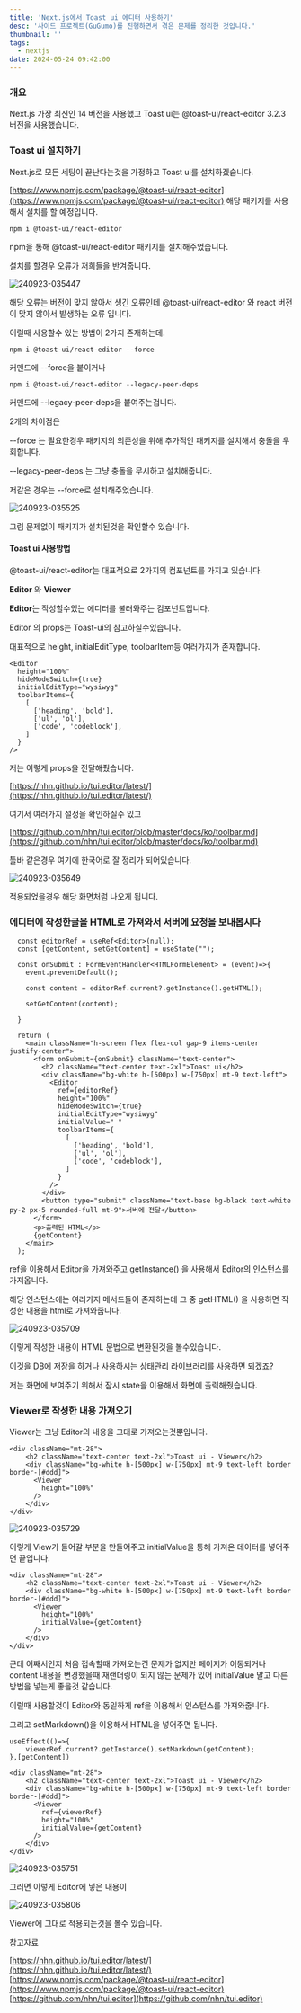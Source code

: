```yaml
---
title: 'Next.js에서 Toast ui 에디터 사용하기'
desc: '사이드 프로젝트(GuGumo)를 진행하면서 겪은 문제를 정리한 것입니다.'
thumbnail: ''
tags:
  - nextjs
date: 2024-05-24 09:42:00
---
```


### 개요

Next.js 가장 최신인 14 버전을 사용했고 Toast ui는 @toast-ui/react-editor 3.2.3 버전을 사용했습니다.

### Toast ui 설치하기

Next.js로 모든 세팅이 끝난다는것을 가정하고 Toast ui를 설치하겠습니다.

[https://www.npmjs.com/package/@toast-ui/react-editor](https://www.npmjs.com/package/@toast-ui/react-editor)
해당 패키지를 사용해서 설치를 할 예정입니다.

`npm i @toast-ui/react-editor`

npm을 통해 @toast-ui/react-editor 패키지를 설치해주었습니다.

설치를 할경우 오류가 저희들을 반겨줍니다.

![240923-035447](/posts/next-toast-ui/240923-035447.png)

해당 오류는 버전이 맞지 않아서 생긴 오류인데 @toast-ui/react-editor 와 react 버전이 맞지 않아서 발생하는 오류 입니다.

이럴때 사용할수 있는 방법이 2가지 존재하는데.

`npm i @toast-ui/react-editor --force`

커맨드에 --force을 붙이거나

`npm i @toast-ui/react-editor --legacy-peer-deps`

커맨드에 --legacy-peer-deps을 붙여주는겁니다.

2개의 차이점은

\--force 는 필요한경우 패키지의 의존성을 위해 추가적인 패키지를 설치해서 충돌을 우회합니다.

\--legacy-peer-deps 는 그냥 충돌을 무시하고 설치해줍니다.

저같은 경우는 --force로 설치해주었습니다.

![240923-035525](/posts/next-toast-ui/240923-035525.png)

그럼 문제없이 패키지가 설치된것을 확인할수 있습니다.

#### Toast ui 사용방법

@toast-ui/react-editor는 대표적으로 2가지의 컴포넌트를 가지고 있습니다.

**Editor** 와 **Viewer**

**Editor**는 작성할수있는 에디터를 불러와주는 컴포넌트입니다.

Editor 의 props는 Toast-ui의 참고하실수있습니다.

대표적으로 height, initialEditType, toolbarItem등 여러가지가 존재합니다.

```tsx
<Editor
  height="100%"
  hideModeSwitch={true}
  initialEditType="wysiwyg"
  toolbarItems={
    [
      ['heading', 'bold'],
      ['ul', 'ol'],
      ['code', 'codeblock'],
    ]
  }
/>
```

저는 이렇게 props을 전달해줬습니다.

[https://nhn.github.io/tui.editor/latest/](https://nhn.github.io/tui.editor/latest/)

여기서 여러가지 설정을 확인하실수 있고

[https://github.com/nhn/tui.editor/blob/master/docs/ko/toolbar.md](https://github.com/nhn/tui.editor/blob/master/docs/ko/toolbar.md)

툴바 같은경우 여기에 한국어로 잘 정리가 되어있습니다.

![240923-035649](/posts/next-toast-ui/240923-035649.png)

적용되었을경우 해당 화면처럼 나오게 됩니다.

### 에디터에 작성한글을 HTML로 가져와서 서버에 요청을 보내봅시다

```tsx
  const editorRef = useRef<Editor>(null);
  const [getContent, setGetContent] = useState("");

  const onSubmit : FormEventHandler<HTMLFormElement> = (event)=>{
    event.preventDefault();

    const content = editorRef.current?.getInstance().getHTML();

    setGetContent(content);

  }

  return (
    <main className="h-screen flex flex-col gap-9 items-center justify-center">
      <form onSubmit={onSubmit} className="text-center">
        <h2 className="text-center text-2xl">Toast ui</h2>
        <div className="bg-white h-[500px] w-[750px] mt-9 text-left">
          <Editor
            ref={editorRef}
            height="100%"
            hideModeSwitch={true}
            initialEditType="wysiwyg"
            initialValue=" "
            toolbarItems={
              [
                ['heading', 'bold'],
                ['ul', 'ol'],
                ['code', 'codeblock'],
              ]
            }
          />
        </div>
        <button type="submit" className="text-base bg-black text-white py-2 px-5 rounded-full mt-9">서버에 전달</button>
      </form>
      <p>출력된 HTML</p>
      {getContent}
    </main>
  );
```

ref을 이용해서 Editor을 가져와주고 getInstance() 을 사용해서 Editor의 인스턴스를 가져옵니다.

해당 인스턴스에는 여러가지 메서드들이 존재하는데 그 중 getHTML() 을 사용하면 작성한 내용을 html로 가져와줍니다.

![240923-035709](/posts/next-toast-ui/240923-035709.png)

이렇게 작성한 내용이 HTML 문법으로 변환된것을 볼수있습니다.

이것을 DB에 저장을 하거나 사용하시는 상태관리 라이브러리를 사용하면 되겠죠?

저는 화면에 보여주기 위해서 잠시 state을 이용해서 화면에 출력해줬습니다.

### Viewer로 작성한 내용 가져오기

Viewer는 그냥 Editor의 내용을 그대로 가져오는것뿐입니다.

```tsx
<div className="mt-28">
    <h2 className="text-center text-2xl">Toast ui - Viewer</h2>
    <div className="bg-white h-[500px] w-[750px] mt-9 text-left border border-[#ddd]">
      <Viewer
        height="100%"
      />
    </div>
</div>
```

![240923-035729](/posts/next-toast-ui/240923-035729.png)

이렇게 View가 들어갈 부분을 만들어주고 initialValue을 통해 가져온 데이터를 넣어주면 끝입니다.

```tsx
<div className="mt-28">
    <h2 className="text-center text-2xl">Toast ui - Viewer</h2>
    <div className="bg-white h-[500px] w-[750px] mt-9 text-left border border-[#ddd]">
      <Viewer
        height="100%"
        initialValue={getContent}
      />
    </div>
</div>
```

근데 어째서인지 처음 접속할때 가져오는건 문제가 없지만 페이지가 이동되거나 content 내용을 변경했을때 재랜더링이 되지 않는 문제가 있어 initialValue 말고 다른 방법을 넣는게 좋을것 같습니다.

이럴때 사용할것이 Editor와 동일하게 ref을 이용해서 인스턴스를 가져와줍니다.

그리고 setMarkdown()을 이용해서 HTML을 넣어주면 됩니다.

```tsx
useEffect(()=>{
    viewerRef.current?.getInstance().setMarkdown(getContent);
},[getContent])

<div className="mt-28">
    <h2 className="text-center text-2xl">Toast ui - Viewer</h2>
    <div className="bg-white h-[500px] w-[750px] mt-9 text-left border border-[#ddd]">
      <Viewer
        ref={viewerRef}
        height="100%"
        initialValue={getContent}
      />
    </div>
</div>
```

![240923-035751](/posts/next-toast-ui/240923-035751.png)

그러면 이렇게 Editor에 넣은 내용이

![240923-035806](/posts/next-toast-ui/240923-035806.png)

Viewer에 그대로 적용되는것을 볼수 있습니다.

참고자료

[https://nhn.github.io/tui.editor/latest/](https://nhn.github.io/tui.editor/latest/)
[https://www.npmjs.com/package/@toast-ui/react-editor](https://www.npmjs.com/package/@toast-ui/react-editor)
[https://github.com/nhn/tui.editor](https://github.com/nhn/tui.editor)

